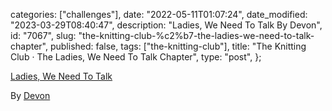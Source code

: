 
  categories: ["challenges"],
  date: "2022-05-11T01:07:24",
  date_modified: "2023-03-29T08:40:47",
  description: "Ladies, We Need To Talk By Devon",
  id: "7067",
  slug: "the-knitting-club-%c2%b7-the-ladies-we-need-to-talk-chapter",
  published: false,
  tags: ["the-knitting-club"],
  title: "The Knitting Club · The Ladies, We Need To Talk Chapter",
  type: "post",
};


[Ladies, We Need To Talk](https://www.abc.net.au/radio/programs/ladies-we-need-to-talk/)

By [Devon](https://www.cafebirke.com/about)
